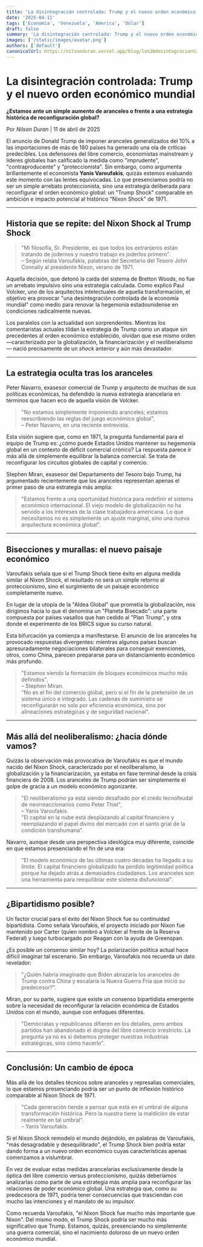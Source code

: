 ```yaml
---
title: 'La disintegración controlada: Trump y el nuevo orden económico mundial'
date: '2025-04-11'
tags: ['Economía', 'Venezuela', 'America', 'Dolar']
draft: false
summary: 'La disintegración controlada: Trump y el nuevo orden económico mundial'
images: ['/static/images/avatar.png']
authors: ['default']
canonicalUrl: https://nilsonduran.vercel.app/blog/la%20desintegracion%20controlada
---
```



# La disintegración controlada: Trump y el nuevo orden económico mundial

**¿Estamos ante un simple aumento de aranceles o frente a una estrategia histórica de reconfiguración global?**

Por *Nilson Duran* | 11 de abril de 2025

El anuncio de Donald Trump de imponer aranceles generalizados del 10% a las importaciones de más de 180 países ha generado una ola de críticas predecibles. Los defensores del libre comercio, economistas mainstream y líderes globales han calificado la medida como "imprudente", "contraproducente" y "proteccionista". Sin embargo, como argumenta brillantemente el economista **Yanis Varoufakis**, quizás estemos evaluando este momento con las lentes equivocadas. Lo que presenciamos podría no ser un simple arrebato proteccionista, sino una estrategia deliberada para reconfigurar el orden económico global: un "Trump Shock" comparable en ambición e impacto potencial al histórico "Nixon Shock" de 1971.

---

## Historia que se repite: del Nixon Shock al Trump Shock

> "Mi filosofía, Sr. Presidente, es que todos los extranjeros están tratando de jodernos y nuestro trabajo es joderlos primero".  
> – Según relata Varoufakis, palabras del Secretario del Tesoro John Connally al presidente Nixon, verano de 1971.

Aquella decisión, que detonó la caída del sistema de Bretton Woods, no fue un arrebato impulsivo sino una estrategia calculada. Como explicó Paul Volcker, uno de los arquitectos intelectuales de aquella transformación, el objetivo era provocar "una desintegración controlada de la economía mundial" como medio para renovar la hegemonía estadounidense en condiciones radicalmente nuevas.

Los paralelos con la actualidad son sorprendentes. Mientras los comentaristas actuales tildan la estrategia de Trump como un ataque sin precedentes al orden económico establecido, olvidan que ese mismo orden —caracterizado por la globalización, la financiarización y el neoliberalismo— nació precisamente de un *shock* anterior y aún más devastador.

---

## La estrategia oculta tras los aranceles

Peter Navarro, exasesor comercial de Trump y arquitecto de muchas de sus políticas económicas, ha defendido la nueva estrategia arancelaria en términos que hacen eco de aquella visión de Volcker.

> "No estamos simplemente imponiendo aranceles; estamos reescribiendo las reglas del juego económico global",  
> – Peter Navarro, en una reciente entrevista.

Esta visión sugiere que, como en 1971, la pregunta fundamental para el equipo de Trump es: ¿cómo puede Estados Unidos mantener su hegemonía global en un contexto de déficit comercial crónico? La respuesta parece ir más allá de simplemente equilibrar la balanza comercial. Se trata de reconfigurar los circuitos globales de capital y comercio.

Stephen Miran, exasesor del Departamento del Tesoro bajo Trump, ha argumentado recientemente que los aranceles representan apenas el primer paso de una estrategia más amplia:

> "Estamos frente a una oportunidad histórica para redefinir el sistema económico internacional. El viejo modelo de globalización no ha servido a los intereses de la clase trabajadora americana. Lo que necesitamos no es simplemente un ajuste marginal, sino una nueva arquitectura económica global".

---

## Bisecciones y murallas: el nuevo paisaje económico

Varoufakis señala que si el Trump Shock tiene éxito en alguna medida similar al Nixon Shock, el resultado no será un simple retorno al proteccionismo, sino el surgimiento de un paisaje económico completamente nuevo.

En lugar de la utopía de la "Aldea Global" que prometía la globalización, nos dirigimos hacia lo que él denomina un "Planeta Bisecado": una parte compuesta por países vasallos que han cedido al "Plan Trump", y otra donde el experimento de los BRICS sigue su curso natural.

Esta bifurcación ya comienza a manifestarse. El anuncio de los aranceles ha provocado respuestas divergentes: mientras algunos países buscan apresuradamente negociaciones bilaterales para conseguir exenciones, otros, como China, parecen prepararse para un distanciamiento económico más profundo.

> "Estamos viendo la formación de bloques económicos mucho más definidos",  
> – Stephen Miran.  
> "No es el fin del comercio global, pero sí el fin de la pretensión de un sistema único e integrado. Las cadenas de suministro se reconfigurarán no solo por eficiencia económica, sino por alineaciones estratégicas y de seguridad nacional".

---

## Más allá del neoliberalismo: ¿hacia dónde vamos?

Quizás la observación más provocativa de Varoufakis es que el mundo nacido del Nixon Shock, caracterizado por el neoliberalismo, la globalización y la financiarización, ya estaba en fase terminal desde la crisis financiera de 2008. Los aranceles de Trump podrían ser simplemente el golpe de gracia a un modelo económico agonizante.

> "El neoliberalismo ya está siendo desafiado por el credo tecnofeudal de neorreaccionarios como Peter Thiel",  
> – Yanis Varoufakis.  
> "El capital en la nube está desplazando al capital financiero y reemplazando el papel divino del mercado con el santo grial de la condición transhumana".

Navarro, aunque desde una perspectiva ideológica muy diferente, coincide en que estamos presenciando el fin de una era:

> "El modelo económico de las últimas cuatro décadas ha llegado a su límite. El capital financiero globalizado ha perdido legitimidad política porque ha dejado atrás a demasiados ciudadanos. Los aranceles son una herramienta para reequilibrar este sistema disfuncional".

---

## ¿Bipartidismo posible?

Un factor crucial para el éxito del Nixon Shock fue su continuidad bipartidista. Como señala Varoufakis, el proyecto iniciado por Nixon fue mantenido por Carter (quien nombró a Volcker al frente de la Reserva Federal) y luego turbocargado por Reagan con la ayuda de Greenspan.

¿Es posible un consenso similar hoy? La polarización política actual hace difícil imaginar tal escenario. Sin embargo, Varoufakis nos recuerda un dato revelador:

> "¿Quién habría imaginado que Biden abrazaría los aranceles de Trump contra China y escalaría la Nueva Guerra Fría que inició su predecesor?".

Miran, por su parte, sugiere que existe un consenso bipartidista emergente sobre la necesidad de reconfigurar la relación económica de Estados Unidos con el mundo, aunque con enfoques diferentes.

> "Demócratas y republicanos difieren en los detalles, pero ambos partidos han abandonado el dogma del libre comercio irrestricto. La pregunta ya no es si debemos proteger nuestras industrias estratégicas, sino cómo hacerlo".

---

## Conclusión: Un cambio de época

Más allá de los detalles técnicos sobre aranceles y represalias comerciales, lo que estamos presenciando podría ser un punto de inflexión histórico comparable al Nixon Shock de 1971.

> "Cada generación tiende a pensar que está en el umbral de alguna transformación histórica. Pero la nuestra tiene la maldición de estar realmente en tal umbral".  
> – Yanis Varoufakis.

Si el Nixon Shock remodeló el mundo dejándolo, en palabras de Varoufakis, "más desagradable y desequilibrado", el Trump Shock bien podría estar dando forma a un nuevo orden económico cuyas características apenas comenzamos a vislumbrar.

En vez de evaluar estas medidas arancelarias exclusivamente desde la óptica del libre comercio versus proteccionismo, quizás deberíamos analizarlas como parte de una estrategia más amplia para reconfigurar las relaciones de poder económico global. Una estrategia que, como su predecesora de 1971, podría tener consecuencias que trasciendan con mucho las intenciones y el mandato de su impulsor.

Como recuerda Varoufakis, "el Nixon Shock fue mucho más importante que Nixon". Del mismo modo, el Trump Shock podría ser mucho más significativo que Trump. Estamos, quizás, presenciando no simplemente una guerra comercial, sino el nacimiento doloroso de un nuevo orden económico mundial.

